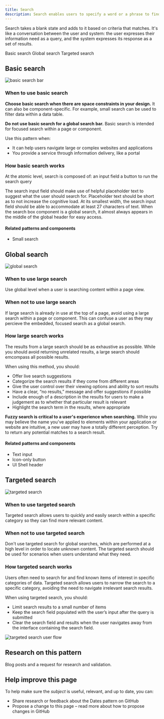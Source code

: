 ```yaml
---
title: Search
description: Search enables users to specify a word or a phrase to find particular relevant pieces of content.
---
```


<PageDescription>

Search takes a blank state and adds to it based on criteria that matches. It's like a conversation between the user and system: the user expresses their information need as a query, and the system expresses its response as a set of results.

</PageDescription>

<AnchorLinks>
  <AnchorLink>Basic search</AnchorLink>
  <AnchorLink>Global search</AnchorLink>
  <AnchorLink>Targeted search</AnchorLink>
</AnchorLinks>

## Basic search

<Row>
<Column colLg={8}>

![basic search bar](/images/search-bar.png)

</Column>
</Row>

### When to use basic search

**Choose basic search when there are space constraints in your design.** It can also be component-specific. For example, small search can be used to filter data within a data table.

**Do not use basic search for a global search bar.** Basic search is intended for focused search within a page or component.

Use this pattern when:

- It can help users navigate large or complex websites and applications
- You provide a service through information delivery, like a portal

### How basic search works

At the atomic level, search is composed of:
an input field
a button to run the search query

The search input field should make use of helpful placeholder text to suggest what the user should search for. Placeholder text should be short as to not increase the cognitive load.
At its smallest width, the search input field should be able to accommodate at least 27 characters of text.
When the search box component is a global search, it almost always appears in the middle of the global header for easy access.

#### Related patterns and components

- Small search

## Global search

<Row>
<Column colLg={8}>

![global search](/images/global-search.png)

</Column>
</Row>

### When to use large search

Use global level when a user is searching content within a page view.

### When not to use large search

If large search is already in use at the top of a page, avoid using a large search within a page or component. This can confuse a user as they may percieve the embedded, focused search as a global search.

### How large search works

The results from a large search should be as exhaustive as possible. While you should avoid returning unrelated results, a large search should emcompass all possible results.

When using this method, you should:

- Offer live search suggestions
- Categorize the search results if they come from different areas
- Give the user control over their viewing options and ability to sort results
- Have a clear, “no results,” message and offer suggestions if possible
- Include enough of a description in the results for users to make a judgement as to whether that particular result is relevant
- Highlight the search term in the results, where appropriate

**Fuzzy search is critical to a user's experience when searching.** While you may believe the name you've applied to elements within your application or website are intuitive, a new user may have a totally different perception. Try to return any potential matches to a search result.

#### Related patterns and components

- Text input
- Icon-only button
- UI Shell header

## Targeted search

<Row>
<Column colLg={8}>

![targeted search](/images/targeted-search.png)

</Column>
</Row>

### When to use targeted search

Targeted search allows users to quickly and easily search within a specific category so they can find more relevant content.

### When not to use targeted search

Don't use targeted search for global searches, which are performed at a high level in order to locate unknown content. The targeted search should be used for scenarios when users understand what they need.

### How targeted search works

Users often need to search for and find known items of interest in specific categories of data. Targeted search allows users to narrow the search to a specific category, avoiding the need to navigate irrelevant search results.

When using targeted search, you should:

- Limit search results to a small number of items
- Keep the search field populated with the user’s input after the query is submitted
- Clear the search field and results when the user navigates away from the interface containing the search field.

<Row>
<Column colLg={8}>

![targeted search user flow](/images/targeted-search-flow.png)

</Column>
</Row>

## Research on this pattern

Blog posts and a request for research and validation.

## Help improve this page

To help make sure the _subject_ is useful, relevant, and up to date, you can:

- Share research or feedback about the Dates pattern on GitHub
- Propose a change to this page – read more about how to propose changes in GitHub
